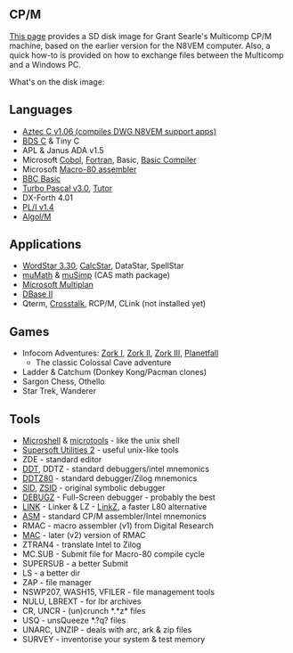 == CP/M ==

[https://obsolescence.wixsite.com/obsolescence/multicomp-fpga-cpm-demo-disk This page] provides a SD disk image for Grant Searle's Multicomp CP/M machine, based on the earlier version for the N8VEM computer. Also, a quick how-to is provided on how to exchange files between the Multicomp and a Windows PC.

What's on the disk image:

== Languages ==

* [https://github.com/douggilliland/Retro-Computers/blob/master/Z80/Software/Manuals/Aztec_C_1.06_User_Manual_Mar84.pdf Aztec C v1.06 (compiles DWG N8VEM support apps)]
* [https://github.com/douggilliland/Retro-Computers/blob/master/Z80/Software/Manuals/BDS_C_V1.5_Users_Guide_Oct82.pdf BDS C] & Tiny C
* APL & Janus ADA v1.5
* Microsoft [https://github.com/douggilliland/Retro-Computers/blob/master/Z80/Software/Manuals/Microsoft_COBOL-80_1978.pdf Cobol], [https://github.com/douggilliland/Retro-Computers/blob/master/Z80/Software/Manuals/Microsoft_FORTRAN-80_Ver3.4_Users_Manual_Nov80.pdf Fortran], Basic, [https://github.com/douggilliland/Retro-Computers/blob/master/Z80/Software/Manuals/Microsoft_BASIC_Compiler_1980.pdf Basic Compiler]
* Microsoft [https://github.com/douggilliland/Retro-Computers/blob/master/Z80/Software/Manuals/Microsoft%20Macro80%205.0%20Reference.pdf Macro-80 assembler]
* [https://github.com/douggilliland/Retro-Computers/blob/master/Z80/Software/Manuals/BBC%20Basic%20(Z80).pdf BBC Basic]
* [https://github.com/douggilliland/Retro-Computers/blob/master/Z80/Software/Manuals/TURBO_Pascal_Reference_Manual_CPM_Version_3_Dec88.pdf Turbo Pascal v3.0], [https://github.com/douggilliland/Retro-Computers/blob/master/Z80/Software/Manuals/Turbo_Pascal_Tutor_1985.pdf Tutor]
* DX-Forth 4.01
* [https://github.com/douggilliland/Retro-Computers/blob/master/Z80/Software/Manuals/PLI%20Programmers%20Manual.pdf PL/I v1.4]
* [https://github.com/douggilliland/Retro-Computers/blob/master/Z80/Software/Manuals/Algol%20M%20Language%20Description.pdf Algol/M]

== Applications ==

* [https://github.com/douggilliland/Retro-Computers/blob/master/Z80/Software/Manuals/Wordstar_3.3_Reference_Manual_1983.pdf WordStar 3.30], [https://github.com/douggilliland/Retro-Computers/blob/master/Z80/Software/Manuals/CalcStar_Users_Manual_Oct81.pdf CalcStar], DataStar, SpellStar
* [https://github.com/douggilliland/Retro-Computers/blob/master/Z80/Software/Manuals/MuMath_and_MuSimp_1980_Soft_Warehouse_text.pdf muMath] & [https://github.com/douggilliland/Retro-Computers/blob/master/Z80/Software/Manuals/MuMath_and_MuSimp_1980_Soft_Warehouse_text.pdf muSimp] (CAS math package)
* [https://github.com/douggilliland/Retro-Computers/blob/master/Z80/Software/Manuals/Multiplan_for_CPM_1982.pdf Microsoft Multiplan]
* [https://github.com/douggilliland/Retro-Computers/blob/master/Z80/Software/Manuals/dBASE_II_Users_Guide_Feb83.pdf DBase II]
* Qterm, [https://github.com/douggilliland/Retro-Computers/blob/master/Z80/Software/Manuals/Crosstalk%20Manual.pdf Crosstalk], RCP/M, CLink (not installed yet)

== Games ==

* Infocom Adventures: [https://github.com/douggilliland/Retro-Computers/blob/master/Z80/Software/Manuals/zork1.pdf Zork I], [https://github.com/douggilliland/Retro-Computers/blob/master/Z80/Software/Manuals/zork2.pdf Zork II], [https://github.com/douggilliland/Retro-Computers/blob/master/Z80/Software/Manuals/zork3.pdf Zork III], [https://github.com/douggilliland/Retro-Computers/blob/master/Z80/Software/Manuals/Planetfall%20Infocom.pdf Planetfall]
** The classic Colossal Cave adventure
* Ladder & Catchum (Donkey Kong/Pacman clones)
* Sargon Chess, Othello
* Star Trek, Wanderer

== Tools ==

* [https://github.com/douggilliland/Retro-Computers/blob/master/Z80/Software/Manuals/Microshell_User_Manual.pdf Microshell] & [https://github.com/douggilliland/Retro-Computers/blob/master/Z80/Software/Manuals/Microtools_User_Manual.pdf microtools] - like the unix shell
* [https://github.com/douggilliland/Retro-Computers/blob/master/Z80/Software/Manuals/SuperSoft%20Utility%20Pack%202.pdf Supersoft Utilities 2] - useful unix-like tools
* ZDE - standard editor
* [https://github.com/douggilliland/Retro-Computers/blob/master/Z80/Software/Manuals/CPM%20DDT%20Users%20Guide%20(DRI).pdf DDT], DDTZ - standard debuggers/intel mnemonics
* [https://github.com/douggilliland/Retro-Computers/blob/master/Z80/Software/Manuals/CPM%20DDT%20Users%20Guide%20(DRI).pdf DDTZ80] - standard debugger/Zilog mnemonics
* [https://github.com/douggilliland/Retro-Computers/blob/master/Z80/Software/Manuals/CPM%20SID%20Users%20Guide%20(DRI).pdf SID], [https://github.com/douggilliland/Retro-Computers/blob/master/Z80/Software/Manuals/zsid%20manual.pdf ZSID] - original symbolic debugger
* [https://github.com/douggilliland/Retro-Computers/blob/master/Z80/Software/Manuals/debugz%20manual.pdf DEBUGZ] - Full-Screen debugger - probably the best
* [https://github.com/douggilliland/Retro-Computers/blob/master/Z80/Software/Manuals/Microsoft%20LINK-80%20Manual.pdf LINK] - Linker & LZ - [https://github.com/douggilliland/Retro-Computers/blob/master/Z80/Software/Manuals/linkz%20manual.pdf LinkZ], a faster L80 alternative
* [https://github.com/douggilliland/Retro-Computers/blob/master/Z80/Software/Manuals/CPM%20ASM%20Assembler%20(DRI).pdf ASM] - standard CP/M assembler/Intel mnemonics
* RMAC - macro assembler (v1) from Digital Research
* [https://github.com/douggilliland/Retro-Computers/blob/master/Z80/Software/Manuals/CPM%20MAC%20Macro%20Assembler%20(DRI).pdf MAC] - later (v2) version of RMAC
* ZTRAN4 - translate Intel to Zilog
* MC.SUB - Submit file for Macro-80 compile cycle
* SUPERSUB - a better Submit
* LS - a better dir
* ZAP - file manager
* NSWP207, WASH15, VFILER - file management tools
* NULU, LBREXT - for lbr archives
* CR, UNCR - (un)crunch *.*z* files
* USQ - unsQueeze *.?q? files
* UNARC, UNZIP - deals with arc, ark & zip files
* SURVEY - inventorise your system & test memory
